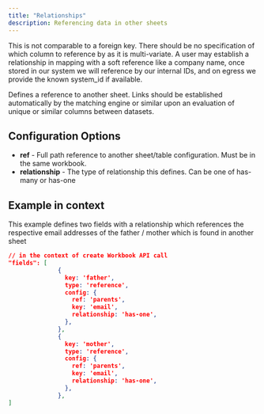 ```yaml
---
title: "Relationships"
description: Referencing data in other sheets
---
```

<Warning>
This is not comparable to a foreign key. There should be no specification of which column to reference by as it is multi-variate. A user may establish a relationship in mapping with a soft reference like a company name, once stored in our system we will reference by our internal IDs, and on egress we provide the known system_id if available.
</Warning>


Defines a reference to another sheet. Links should be established automatically by the matching engine or similar upon an evaluation of unique or similar columns between datasets.

## Configuration Options
- **ref** - Full path reference to another sheet/table configuration. Must be in the same workbook.
- **relationship** - The type of relationship this defines. Can be one of has-many or has-one


## Example in context
This example defines two fields with a relationship which references the respective email addresses of the father / mother which is found in another sheet

```json
// in the context of create Workbook API call
"fields": [
              {
                key: 'father',
                type: 'reference',
                config: {
                  ref: 'parents',
                  key: 'email',
                  relationship: 'has-one',
                },
              },
              {
                key: 'mother',
                type: 'reference',
                config: {
                  ref: 'parents',
                  key: 'email',
                  relationship: 'has-one',
                },
              },
]
```

